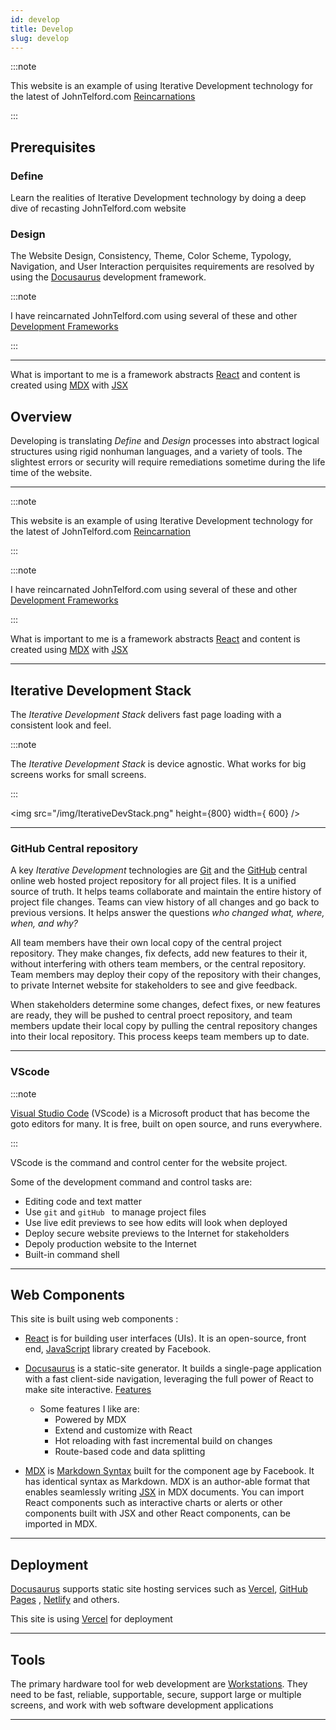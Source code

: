 ```yaml
---
id: develop
title: Develop
slug: develop
---
```



:::note

This website is an example of using  Iterative Development  technology for the latest of JohnTelford.com [Reincarnations](/blog/reincarnation) 

:::

## Prerequisites

### Define

Learn the realities of  Iterative Development technology by doing  a deep  dive of recasting JohnTelford.com website

### Design

The  Website Design, Consistency, Theme, Color Scheme, Typology, Navigation, and User Interaction perquisites requirements are resolved by using the [Docusaurus](https://docusaurus.io) development framework.

:::note

I have reincarnated JohnTelford.com using several of these and other [Development Frameworks](https://docusaurus.io/docs#comparison-with-other-tools)

:::

---

What is important to me is a framework abstracts [React](https://reactjs.org/) and content is created using [MDX](https://mdxjs.com/) with [JSX](https://reactjs.org/docs/introducing-jsx.html#Next.js-focus-wrapper)


## Overview

Developing  is  translating *Define* and *Design* processes into abstract logical structures using rigid nonhuman languages, and a variety of tools. The slightest errors or security  will require remediations sometime during the life time of the website.

---


:::note

This website is an example of using  Iterative Development  technology for the latest of JohnTelford.com [Reincarnation](/blog/reincarnation) 

:::

:::note

I have reincarnated JohnTelford.com using several of these and other [Development Frameworks](https://docusaurus.io/docs#comparison-with-other-tools)

:::

What is important to me is a framework abstracts [React](https://reactjs.org/) and content is created using [MDX](https://mdxjs.com/) with [JSX](https://reactjs.org/docs/introducing-jsx.html#Next.js-focus-wrapper)


---




## Iterative Development Stack

The *Iterative Development Stack*  delivers fast page loading  with a consistent look and feel.

:::note

The *Iterative Development Stack* is device agnostic. What works for  big screens works for  small screens.

:::

<img src="/img/IterativeDevStack.png" height={800} width={
    600} />

---

### GitHub Central repository

A key *Iterative Development* technologies are [Git](https://git-scm.com/) and the [GitHub](https://github.com/) central online web hosted project repository for all project files. It is a unified source of truth. It helps teams collaborate and maintain the entire history of project file changes. Teams can view history of all changes and go back to previous versions. It helps answer the questions _who changed what, where, when, and why?_

All team members have their own local copy of the central project repository. They make changes, fix defects, add new features to their it, without interfering with others team members, or the central  repository. Team members may deploy their copy of the  repository with their changes, to private Internet website for stakeholders to see and give feedback.

When stakeholders determine some  changes, defect fixes, or new features are ready, they will be pushed to central proect repository, and team members update their  local copy by pulling the central  repository changes into their local repository. This process keeps team members up to date.

---

### VScode
:::note

[Visual Studio Code](https://code.visualstudio.com) (VScode) is a Microsoft product that has become  the goto editors for many. It is free, built on open source, and runs everywhere.


:::

VScode is the command and control center for the website project.

Some of the development command and control tasks are:

- Editing code and text matter
- Use `git` and `gitHub ` to manage project files
- Use live edit previews to see how edits will look when deployed
- Deploy secure website previews to the Internet for stakeholders
- Depoly production website to the Internet
- Built-in command shell

---

## Web Components
 
This site is built using web components :

- [React](https://reactjs.org/) is for building user interfaces (UIs). It is an open-source, front end, [JavaScript](https://developer.mozilla.org/en-US/docs/Web/JavaScript) library created by Facebook. 

- [Docusaurus](https://docusaurus.io/)  is a static-site generator. It builds a single-page application with a fast client-side navigation, leveraging the full power of React to make  site interactive. [Features](https://docusaurus.io/docs#features)

    - Some features I like are:
        - Powered by MDX
        - Extend and customize with React
        - Hot reloading with  fast incremental build on changes
        - Route-based code and data splitting

- [MDX](https://mdxjs.com) is [Markdown Syntax](https://daringfireball.net/projects/markdown/syntax) built for the component age by Facebook. It has identical syntax as Markdown. MDX is an author-able format that enables seamlessly writing [JSX](https://mdxjs.com/getting-started/#jsx) in MDX documents. You can import React components such as interactive charts or alerts or other components built with JSX and other React components, can be imported in MDX.

---

## Deployment

[Docusaurus](https://docusaurus.io/docs#features) supports static site hosting services such as [Vercel](https://vercel.com/), [GitHub Pages](https://pages.github.com/) ,  [Netlify](https://www.netlify.com/) and others.

This site is using [Vercel](https://vercel.com/) for deployment

---

## Tools

The primary hardware tool for web development are [ Workstations](workstations). They need to be fast, reliable, supportable, secure, support large or multiple screens, and work with web software development applications

---

